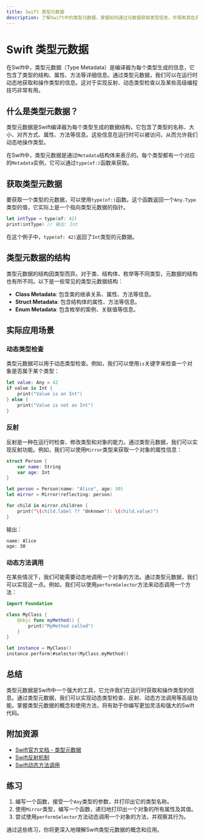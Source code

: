 ```yaml
---
title: Swift 类型元数据
description: 了解Swift中的类型元数据，掌握如何通过元数据获取类型信息，并探索其在实际开发中的应用场景。
---
```


# Swift 类型元数据

在Swift中，类型元数据（Type Metadata）是编译器为每个类型生成的信息，它包含了类型的结构、属性、方法等详细信息。通过类型元数据，我们可以在运行时动态地获取和操作类型的信息。这对于实现反射、动态类型检查以及某些高级编程技巧非常有用。

## 什么是类型元数据？

类型元数据是Swift编译器为每个类型生成的数据结构，它包含了类型的名称、大小、对齐方式、属性、方法等信息。这些信息在运行时可以被访问，从而允许我们动态地操作类型。

在Swift中，类型元数据是通过`Metadata`结构体来表示的。每个类型都有一个对应的`Metadata`实例，它可以通过`type(of:)`函数来获取。

## 获取类型元数据

要获取一个类型的元数据，可以使用`type(of:)`函数。这个函数返回一个`Any.Type`类型的值，它实际上是一个指向类型元数据的指针。

```swift
let intType = type(of: 42)
print(intType) // 输出: Int
```

在这个例子中，`type(of: 42)`返回了`Int`类型的元数据。

## 类型元数据的结构

类型元数据的结构因类型而异。对于类、结构体、枚举等不同类型，元数据的结构也有所不同。以下是一些常见的类型元数据结构：

- **Class Metadata**: 包含类的继承关系、属性、方法等信息。
- **Struct Metadata**: 包含结构体的属性、方法等信息。
- **Enum Metadata**: 包含枚举的案例、关联值等信息。

## 实际应用场景

### 动态类型检查

类型元数据可以用于动态类型检查。例如，我们可以使用`is`关键字来检查一个对象是否属于某个类型：

```swift
let value: Any = 42
if value is Int {
    print("Value is an Int")
} else {
    print("Value is not an Int")
}
```

### 反射

反射是一种在运行时检查、修改类型和对象的能力。通过类型元数据，我们可以实现反射功能。例如，我们可以使用`Mirror`类型来获取一个对象的属性信息：

```swift
struct Person {
    var name: String
    var age: Int
}

let person = Person(name: "Alice", age: 30)
let mirror = Mirror(reflecting: person)

for child in mirror.children {
    print("\(child.label ?? "Unknown"): \(child.value)")
}
```

输出：
```
name: Alice
age: 30
```

### 动态方法调用

在某些情况下，我们可能需要动态地调用一个对象的方法。通过类型元数据，我们可以实现这一点。例如，我们可以使用`performSelector`方法来动态调用一个方法：

```swift
import Foundation

class MyClass {
    @objc func myMethod() {
        print("MyMethod called")
    }
}

let instance = MyClass()
instance.perform(#selector(MyClass.myMethod))
```

## 总结

类型元数据是Swift中一个强大的工具，它允许我们在运行时获取和操作类型的信息。通过类型元数据，我们可以实现动态类型检查、反射、动态方法调用等高级功能。掌握类型元数据的概念和使用方法，将有助于你编写更加灵活和强大的Swift代码。

## 附加资源

- [Swift官方文档 - 类型元数据](https://docs.swift.org/swift-book/ReferenceManual/Types.html)
- [Swift反射机制](https://developer.apple.com/documentation/swift/mirror)
- [Swift动态方法调用](https://developer.apple.com/documentation/objectivec/1418956-nsobject/1418867-performselector)

## 练习

1. 编写一个函数，接受一个`Any`类型的参数，并打印出它的类型名称。
2. 使用`Mirror`类型，编写一个函数，递归地打印出一个对象的所有属性及其值。
3. 尝试使用`performSelector`方法动态调用一个对象的方法，并观察其行为。

通过这些练习，你将更深入地理解Swift类型元数据的概念和应用。